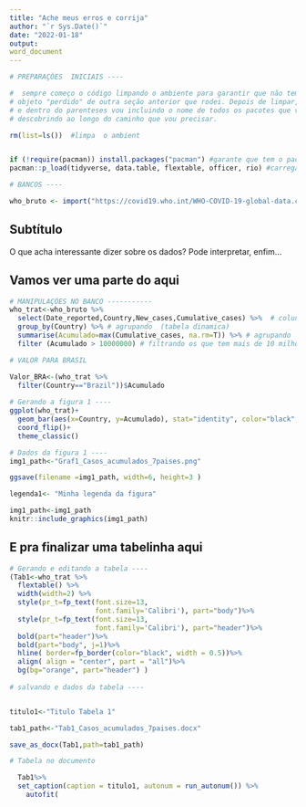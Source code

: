 ```yaml
---
title: "Ache meus erros e corrija"
author: "`r Sys.Date()`"
date: "2022-01-18"
output:
word_document
---
```


```r

# PREPARAÇÕES  INICIAIS ----

#  sempre começo o código limpando o ambiente para garantir que não tem nenhum
# objeto "perdido" de outra seção anterior que rodei. Depois de limpar, garanto # que o pacote pacman está instalado (linha 32) e depois chamo a funçao pacman
# e dentro do parenteses vou incluindo o nome de todos os pacotes que vou 
# descobrindo ao longo do caminho que vou precisar.

rm(list=ls())  #limpa  o ambient


if (!require(pacman)) install.packages("pacman") #garante que tem o pacman
pacman::p_load(tidyverse, data.table, flextable, officer, rio) #carrega os pacotes


```

```r

# BANCOS ----

who_bruto <- import("https://covid19.who.int/WHO-COVID-19-global-data.csv")
```

## Subtítulo

O que acha interessante dizer sobre os dados? Pode interpretar, enfim...

## Vamos ver uma parte do aqui

```r

# MANIPULAÇÕES NO BANCO -----------
who_trat<-who_bruto %>% 
  select(Date_reported,Country,New_cases,Cumulative_cases) %>%  # colunas q quero
  group_by(Country) %>% # agrupando  (tabela dinamica)
  summarise(Acumulado=max(Cumulative_cases, na.rm=T)) %>% # agrupando  (tabela dinamica)
  filter (Acumulado > 10000000) # filtrando os que tem mais de 10 milhões

# VALOR PARA BRASIL

Valor_BRA<-(who_trat %>% 
  filter(Country=="Brazil"))$Acumulado
  
# Gerando a figura 1 ----
ggplot(who_trat)+
  geom_bar(aes(x=Country, y=Acumulado), stat="identity", color="black", fill="orange")+
  coord_flip()+
  theme_classic()

# Dados da figura 1 ----
img1_path<-"Graf1_Casos_acumulados_7paises.png"

ggsave(filename =img1_path, width=6, height=3 )

legenda1<- "Minha legenda da figura"
```

```r
img1_path<-img1_path
knitr::include_graphics(img1_path)
```

## E pra finalizar uma tabelinha aqui

```r

# Gerando e editando a tabela ----
(Tab1<-who_trat %>% 
  flextable() %>% 
  width(width=2) %>% 
  style(pr_t=fp_text(font.size=13,
                     font.family='Calibri'), part="body")%>%
  style(pr_t=fp_text(font.size=13,
                     font.family='Calibri'), part="header")%>%
  bold(part="header")%>%
  bold(part="body", j=1)%>%
  hline( border=fp_border(color="black", width = 0.5))%>%
  align( align = "center", part = "all")%>%
  bg(bg="orange", part="header") )
 
# salvando e dados da tabela ----


titulo1<-"Titulo Tabela 1"

tab1_path<-"Tab1_Casos_acumulados_7paises.docx"

save_as_docx(Tab1,path=tab1_path)


```

```r
# Tabela no documento 

  Tab1%>% 
  set_caption(caption = titulo1, autonum = run_autonum()) %>%
    autofit(

```
